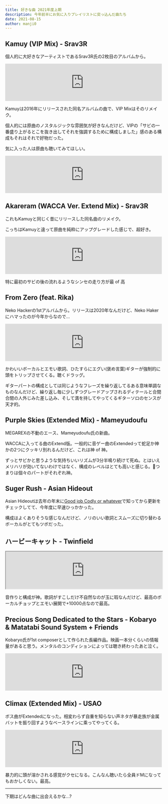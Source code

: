 ```yaml
---
title: 好きな曲 2021年度上期
description: 今年前半にお気に入りプレイリストに突っ込んだ曲たち
date: 2021-08-15
author: manji0
---
```


## Kamuy (VIP Mix) - Srav3R
個人的に大好きなアーティストであるSrav3R氏の2枚目のアルバムから。

<iframe style="border: 0; width: 100%; height: 120px;" src="https://bandcamp.com/EmbeddedPlayer/album=1950924690/size=large/bgcol=ffffff/linkcol=f171a2/tracklist=false/artwork=small/track=4143115618/transparent=true/" seamless><a href="https://srav3r.bandcamp.com/album/n3xtage">N3XTAGE by Srav3R</a></iframe>

Kamuyは2016年にリリースされた同名アルバムの曲で、VIP Mixはそのリメイク。

個人的には原曲のノスタルジックな雰囲気が好きなんだけど、VIPの「サビの一番盛り上がるとこを抜き出してそれを強調するために構成しました」感のある構成もそれはそれで好物だった。

気に入った人は原曲も聴いてみてほしい。

<iframe style="border: 0; width: 100%; height: 120px;" src="https://bandcamp.com/EmbeddedPlayer/album=3710049733/size=large/bgcol=ffffff/linkcol=f171a2/tracklist=false/artwork=small/track=3559783603/transparent=true/" seamless><a href="https://notebookrecordsjp.bandcamp.com/album/kamuy-ep">Kamuy EP by Srav3R</a></iframe>

## Akareram (WACCA Ver. Extend Mix) - Srav3R
これもKamuyと同じく昔にリリースした同名曲のリメイク。

こっちはKamuyと違って原曲を純粋にアップグレードした感じで、超好き。

<iframe style="border: 0; width: 100%; height: 120px;" src="https://bandcamp.com/EmbeddedPlayer/album=1950924690/size=large/bgcol=ffffff/linkcol=f171a2/tracklist=false/artwork=small/track=2594559747/transparent=true/" seamless><a href="https://srav3r.bandcamp.com/album/n3xtage">N3XTAGE by Srav3R</a></iframe>

特に最初のサビの後の流れるようなシンセの走り方が最 of 高

## From Zero (feat. Rika)
Neko Hackerの1stアルバムから。リリースは2020年なんだけど、Neko Hakerにハマったのが今年からなので...

<iframe style="border: 0; width: 100%; height: 120px;" src="https://bandcamp.com/EmbeddedPlayer/album=2790647088/size=large/bgcol=ffffff/linkcol=f171a2/tracklist=false/artwork=small/track=3125960398/transparent=true/" seamless><a href="https://nekohacker.bandcamp.com/album/neko-hacker">Neko Hacker by Neko Hacker</a></iframe>

かわいいボーカルとエモい歌詞、ひたすらにエグい(褒め言葉)ギターが強制的に頭をトリップさせてくる。聴くドラッグ。

ギターパートの構成としては同じようなフレーズを繰り返してるある意味単調なものなんだけど、繰り返し毎に少しずつグレードアップされるディテールと合間合間の人外じみた差し込み、そして満を持してやってくるギターソロのセンスが天才的。

## Purple Skies (Extended Mix) - Mameyudoufu
MEGAREXの不動のエース、Mameyudoufu氏の新曲。

<YouTube videoId="a3vJsbHbS3s" />

WACCAに入ってる曲のExtend版。一般的に音ゲー曲のExtendedって蛇足か神かの2つにクッキリ別れるんだけど、これは神 of 神。

ずっとサビかと思うような気持ちいいリズムが3分半鳴り続けて死ぬ。とはいえメリハリが効いてないわけではなく、構成のレベルはとても高いと感じる。つまりは個々のパートがそれぞれ神。

## Suger Rush - Asian Hideout

Asian Hideoutは去年の年末に[Good job Codly or whatever](https://www.youtube.com/watch?v=roCDWSxslAI)で知ってから更新をチェックしてて、今年度に早速ひっかかった。

<YouTube videoId="8Kx9Y2ot2d8" />

構成はよくありそうな感じなんだけど、ノリのいい歌詞とスムーズに切り替わるボーカルがとてもツボだった。

## ハービーキャット - Twinfield

<iframe style="width: 100%; height: 120px;" src="https://bandcamp.com/EmbeddedPlayer/album=4074295265/size=large/bgcol=ffffff/linkcol=f171a2/tracklist=false/artwork=small/track=1092766322/transparent=true/" seamless><a href="https://nextlight.bandcamp.com/album/nx-future-core">NX FUTURE CORE by Twinfield</a></iframe>

音作りと構成が神。歌詞がすこしだけ不自然なのが玉に瑕なんだけど、最高のボーカルチョップとエモい展開で+10000点なので最高。

## Precious Song Dedicated to the Stars - Kobaryo & Matatabi Sound System + Friends
Kobaryo氏が1st composerとして作られた長編作品。映画一本分くらいの情報量があると思う。メンタルのコンディションによっては聴き終わったあと泣く。

<iframe style="border: 0; width: 100%; height: 120px;" src="https://bandcamp.com/EmbeddedPlayer/album=3972943384/size=large/bgcol=ffffff/linkcol=f171a2/tracklist=false/artwork=small/track=1215287176/transparent=true/" seamless><a href="https://hitnex.bandcamp.com/album/precious-song-dedicated-to-the-stars">Precious Song Dedicated to the Stars by Kobaryo &amp; Matatabi Sound System + DJ NECOJITA + Shinonome I/F + blaxervant</a></iframe>

## Climax (Extended Mix) - USAO
ボス曲がExtendedになった。相変わらず自重を知らない声ネタが暴走族が金属バットを振り回すようなベースラインに乘ってやってくる。

<iframe style="border: 0; width: 100%; height: 120px;" src="https://bandcamp.com/EmbeddedPlayer/album=2593409450/size=large/bgcol=ffffff/linkcol=f171a2/tracklist=false/artwork=small/track=1548086324/transparent=true/" seamless><a href="https://usao.bandcamp.com/album/xtreme">XTREME by USAO</a></iframe>

暴力的に頭が溶かされる感覚がクセになる。こんなん聴いたら全員ドMになってもおかしくない。最高。

---

下期はどんな曲に出会えるかな...?
